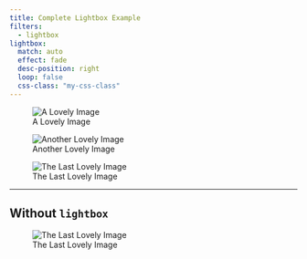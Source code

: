 ```yaml
---
title: Complete Lightbox Example
filters:
  - lightbox
lightbox:
  match: auto
  effect: fade
  desc-position: right
  loop: false
  css-class: "my-css-class"
---
```


![A Lovely Image](../images/mv-1.jpg){group="my-gallery"}

![Another Lovely Image](../images/mv-2.jpg){group="my-gallery"}

![The Last Lovely Image](../images/mv-3.jpg){group="my-gallery"}

---

## Without `lightbox` 
![The Last Lovely Image](../images/mv-3.jpg)   